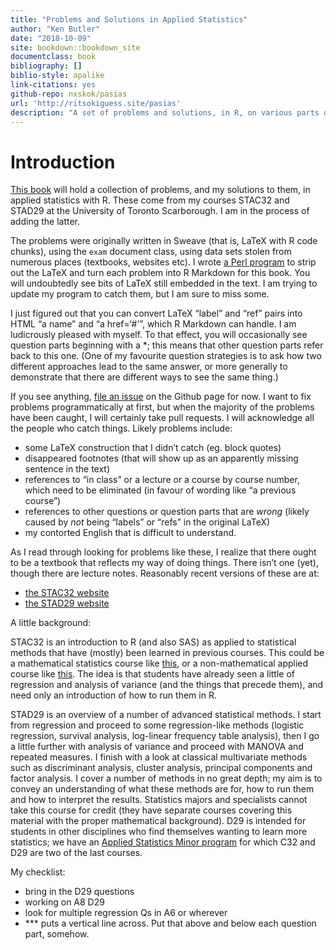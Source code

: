 ```yaml
---
title: "Problems and Solutions in Applied Statistics"
author: "Ken Butler"
date: "2018-10-09"
site: bookdown::bookdown_site
documentclass: book
bibliography: []
biblio-style: apalike
link-citations: yes
github-repo: nxskok/pasias
url: 'http://ritsokiguess.site/pasias'
description: "A set of problems and solutions, in R, on various parts of applied statistics"
---
```


# Introduction


[This book](http://ritsokiguess.site/pasias/) will hold a collection
of problems, and my solutions to them, in applied statistics with
R. These come from my courses STAC32 and STAD29 at the University of
Toronto Scarborough. I am in the process of adding the latter.

The problems were originally written in Sweave (that is, LaTeX with R
code chunks), using the `exam` document class, using data sets stolen
from numerous places (textbooks, websites etc).  I wrote [a Perl
program](https://raw.githubusercontent.com/nxskok/pasias/master/convert.pl)
to strip out the LaTeX and turn each problem into R Markdown for this
book. You will undoubtedly see bits of LaTeX still embedded in the
text. I am trying to update my program to catch them, but I am sure to
miss some. 

I just figured out that you can convert LaTeX "label" and "ref" pairs
into HTML "a name" and "a href='#'", which R Markdown can handle. I am
ludicrously pleased with myself. To that effect, you will occasionally
see question parts beginning with a *; this means that other question
parts refer back to this one. (One of my favourite question strategies
is to ask how two different approaches lead to the same answer, or
more generally to demonstrate that there are different ways to see the
same thing.)

If you see anything, [file an
issue](https://github.com/nxskok/pasias/issues) on the Github page for
now. I want to fix problems programmatically at first, but when the
majority of the problems have been caught, I will certainly take pull
requests. I will acknowledge all the people who catch things. Likely
problems include:

- some LaTeX construction that I didn't catch (eg. block quotes)
- disappeared footnotes (that will show up as an apparently missing sentence in the text)
- references to "in class" or a lecture or a course by course number, which need to be eliminated (in favour of wording like "a previous course")
- references to other questions or question parts that are *wrong* (likely caused by *not* being "labels" or "refs" in the original LaTeX)
- my contorted English that is difficult to understand.

As I read through looking for problems like these, I realize that
there ought to be a textbook that reflects my way of doing
things. There isn't one (yet), though there are lecture
notes. Reasonably recent versions of these are at:

- [the STAC32 website](http://www.utsc.utoronto.ca/~butler/c32/notes/slides.pdf)
- [the STAD29 website](https://www.utsc.utoronto.ca/~butler/d29/slides-sw.pdf)

A little background:

STAC32 is an introduction to R (and also SAS) as
applied to statistical methods that have (mostly) been learned in
previous courses. This could be a mathematical statistics course like
[this](https://utsc.calendar.utoronto.ca/course/stab57h3), or a
non-mathematical applied course like
[this](https://utsc.calendar.utoronto.ca/course/stab27h3). The idea is
that students have already seen a little of regression and analysis of
variance (and the things that precede them), and need only an
introduction of how to run them in R.

STAD29 is an overview of a number of advanced statistical methods. I
start from regression and proceed to some regression-like methods
(logistic regression, survival analysis, log-linear frequency table
analysis), then I go a little further with analysis of variance and
proceed with MANOVA and repeated measures. I finish with a look at
classical multivariate methods such as discriminant analysis, cluster
analysis, principal components and factor analysis. I cover a number
of methods in no great depth; my aim is to convey an understanding of
what these methods are for, how to run them and how to interpret the
results. Statistics majors and specialists cannot take this course for
credit (they have separate courses covering this material with the
proper mathematical background). D29 is intended for students in other
disciplines who find themselves wanting to learn more statistics; we
have an [Applied Statistics Minor
program](https://utsc.calendar.utoronto.ca/minor-program-applied-statistics-science)
for which C32 and D29 are two of the last courses.

My checklist:

- bring in the D29 questions
- working on A8 D29
- look for multiple regression Qs in A6 or wherever
- *** puts a vertical line across. Put that above and below each question part, somehow.